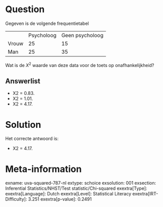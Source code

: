 Question
========

Gegeven is de volgende frequentietabel

  ------- ------------ -----------------
          Psycholoog   Geen psycholoog
  Vrouw   25           15
  Man     25           35
  ------- ------------ -----------------

Wat is de *X*^2^ waarde van deze data voor de toets op
onafhankelijkheid?

Answerlist
----------

* X2 = 0.83.
* X2 = 1.01.
* X2 = 4.17.

Solution
========

Het correcte antwoord is: 

* X2 = 4.17.

Meta-information
================
exname: uva-squared-787-nl
extype: schoice
exsolution: 001
exsection: Inferential Statistics/NHST/Test statistic/Chi-squared
exextra[Type]: 
exextra[Language]: Dutch
exextra[Level]: Statistical Literacy
exextra[IRT-Difficulty]: 3.251
exextra[p-value]: 0.2491
